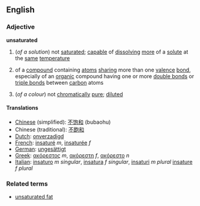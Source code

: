 ==English==
===Adjective===
'''unsaturated'''
#(''of a solution'') not [[saturated]]; [[capable]] of [[dissolving]] [[more]] of a [[solute]] at the [[same]] [[temperature]]
#{{chemistry}} of a [[compound]] containing [[atom]]s [[sharing]] more than one [[valence]] [[bond]], especially of an [[organic]] compound having one or more [[double bond]]s or [[triple bond]]s between [[carbon]] atoms
#(''of a colour'') not [[chromatically]] [[pure]]; [[diluted]]

====Translations====
*[[Chinese]] (simplified): [[不饱和]] (bubaohu)
*Chinese (traditional): [[不飽和]]
*[[Dutch]]: [[onverzadigd]]
*[[French]]: [[insaturé]] ''m'', [[insaturée]] ''f''
*[[German]]: [[ungesättigt]]
*[[Greek]]: [[ακόρεστος]] ''m'', [[ακόρεστη]] ''f'', [[ακόρεστο]] ''n''
*[[Italian]]: [[insaturo]] ''m singular'', [[insatura]] ''f singular'', [[insaturi]] ''m plural'' [[insature]] ''f plural''

===Related terms===
*[[unsaturated fat]]